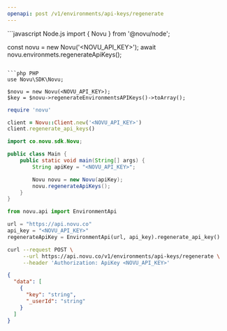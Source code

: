 ```yaml
---
openapi: post /v1/environments/api-keys/regenerate
---
```


<Snippet file="apikey-warning.mdx" />

<RequestExample>
```javascript Node.js
import { Novu } from '@novu/node';

const novu = new Novu('<NOVU_API_KEY>');
await novu.environmets.regenerateApiKeys();
```

```php PHP
use Novu\SDK\Novu;

$novu = new Novu(<NOVU_API_KEY>);
$key = $novu->regenerateEnvironmentsAPIKeys()->toArray();
```

```ruby Ruby
require 'novu'

client = Novu::Client.new('<NOVU_API_KEY>')
client.regenerate_api_keys()
```

```java Java
import co.novu.sdk.Novu;

public class Main {
    public static void main(String[] args) {
        String apiKey = "<NOVU_API_KEY>";

        Novu novu = new Novu(apiKey);
        novu.regenerateApiKeys();
    }
}
```

```python Python
from novu.api import EnvironmentApi

url = "https://api.novu.co"
api_key = "<NOVU_API_KEY>"
regenerateApiKey = EnvironmentApi(url, api_key).regenerate_api_key()
```

```bash cURL
curl --request POST \
     --url https://api.novu.co/v1/environments/api-keys/regenerate \
     --header 'Authorization: ApiKey <NOVU_API_KEY>'
```

</RequestExample>

<ResponseExample>

```json Response
{
  "data": [
    {
      "key": "string",
      "_userId": "string"
    }
  ]
}
```

</ResponseExample>
